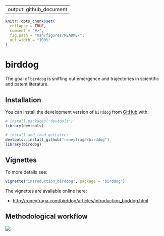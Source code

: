 
---
output: github_document
---

<!-- README.md is generated from README.Rmd. Please edit that file -->

```r
knitr::opts_chunk$set(
  collapse = TRUE,
  comment = "#>",
  fig.path = "man/figures/README-",
  out.width = "100%"
)
```

# birddog

<!-- badges: start -->
<!-- badges: end -->

The goal of `birddog` is sniffing out emergence and trajectories in scientific and patent literature.

## Installation

You can install the development version of `birddog` from [GitHub](https://github.com/roneyfraga/birddog) with:

```r
# install.packages("devtools")
library(devtools)

# install and load getLattes
devtools::install_github("roneyfraga/birddog")
library(birddog)
```

## Vignettes

To more details see:

```r
vignette("introduction_birddog", package = "birddog")
```

The vignettes are available online here:

- <http://roneyfraga.com/birddog/articles/introduction_birddog.html>

## Methodological workflow

![](http://roneyfraga.com/volume/keep_it/cnpq-pq-horizontal.svg)
